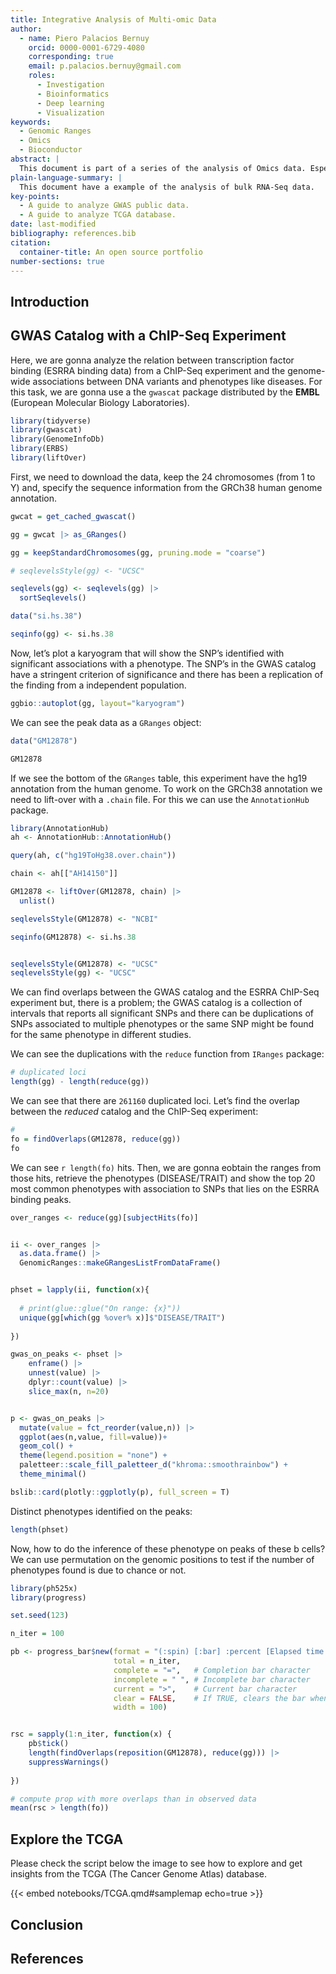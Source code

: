 ```yaml
---
title: Integrative Analysis of Multi-omic Data
author:
  - name: Piero Palacios Bernuy
    orcid: 0000-0001-6729-4080
    corresponding: true
    email: p.palacios.bernuy@gmail.com
    roles:
      - Investigation
      - Bioinformatics
      - Deep learning
      - Visualization
keywords:
  - Genomic Ranges
  - Omics
  - Bioconductor
abstract: |
  This document is part of a series of the analysis of Omics data. Especifically, here is showed how to analyze bulk RNA-Seq data with Bioconductor packages. Also, it's showcased how to make plots of the RNA data in the context of differentially gene expression and gene-sets. 
plain-language-summary: |
  This document have a example of the analysis of bulk RNA-Seq data.
key-points:
  - A guide to analyze GWAS public data.
  - A guide to analyze TCGA database.
date: last-modified
bibliography: references.bib
citation:
  container-title: An open source portfolio
number-sections: true
---
```


## Introduction



## GWAS Catalog with a ChIP-Seq Experiment

Here,  we are gonna analyze the relation between transcription factor binding (ESRRA binding data) from a ChIP-Seq experiment and the genome-wide associations between DNA variants and phenotypes like diseases. For this task, we are gonna use a the `gwascat` package distributed by the **EMBL** (European Molecular Biology Laboratories).


```r
library(tidyverse)
library(gwascat)
library(GenomeInfoDb)
library(ERBS)
library(liftOver)
```

First, we need to download the data, keep the 24 chromosomes (from 1 to Y) and, specify the sequence information from the GRCh38 human genome annotation.

```r

gwcat = get_cached_gwascat()

gg = gwcat |> as_GRanges()

gg = keepStandardChromosomes(gg, pruning.mode = "coarse")

# seqlevelsStyle(gg) <- "UCSC"

seqlevels(gg) <- seqlevels(gg) |> 
  sortSeqlevels()

data("si.hs.38")

seqinfo(gg) <- si.hs.38

```

Now, let's plot a karyogram that will show the SNP's identified with significant associations with a phenotype. The SNP's in the GWAS catalog have a stringent criterion of significance and there has been a replication of the finding from a independent population.

```r
ggbio::autoplot(gg, layout="karyogram")
```

We can see the peak data as a `GRanges` object: 

```r
data("GM12878")

GM12878

```

If we see the bottom of the `GRanges` table, this experiment have the hg19 annotation from the human genome. To work on the GRCh38 annotation we need to lift-over with a `.chain` file. For this we can use the `AnnotationHub` package.

```r
library(AnnotationHub)
ah <- AnnotationHub::AnnotationHub()

query(ah, c("hg19ToHg38.over.chain"))

chain <- ah[["AH14150"]]

```

```r
GM12878 <- liftOver(GM12878, chain) |> 
  unlist()

seqlevelsStyle(GM12878) <- "NCBI"

seqinfo(GM12878) <- si.hs.38


seqlevelsStyle(GM12878) <- "UCSC"
seqlevelsStyle(gg) <- "UCSC"
```

We can find overlaps between the GWAS catalog and the ESRRA ChIP-Seq experiment but, there is a problem; the GWAS catalog is a collection of intervals that reports all significant SNPs and there can be duplications of SNPs associated to multiple phenotypes or the same SNP might be found for the same phenotype in different studies.

We can see the duplications with the `reduce` function from `IRanges` package:


```r
# duplicated loci
length(gg) - length(reduce(gg))

```
We can see that there are `261160` duplicated loci. Let's find the overlap between the *reduced* catalog and the ChIP-Seq experiment:

```r
#
fo = findOverlaps(GM12878, reduce(gg))
fo

```
We can see `r length(fo)` hits. Then, we are gonna eobtain the ranges from those hits, retrieve the phenotypes (DISEASE/TRAIT) and show the top 20 most common phenotypes with association to SNPs that lies on the ESRRA binding peaks.

```r
over_ranges <- reduce(gg)[subjectHits(fo)]


ii <- over_ranges |> 
  as.data.frame() |> 
  GenomicRanges::makeGRangesListFromDataFrame()


phset = lapply(ii, function(x){
  
  # print(glue::glue("On range: {x}"))
  unique(gg[which(gg %over% x)]$"DISEASE/TRAIT")
  
})

gwas_on_peaks <- phset |> 
    enframe() |> 
    unnest(value) |> 
    dplyr::count(value) |> 
    slice_max(n, n=20)


p <- gwas_on_peaks |> 
  mutate(value = fct_reorder(value,n)) |> 
  ggplot(aes(n,value, fill=value))+
  geom_col() +
  theme(legend.position = "none") +
  paletteer::scale_fill_paletteer_d("khroma::smoothrainbow") +
  theme_minimal()

bslib::card(plotly::ggplotly(p), full_screen = T)
```

Distinct phenotypes identified on the peaks:

```r
length(phset)
```
Now, how to do the inference of these phenotype on peaks of these b cells? We can use permutation on the genomic positions to test if the number of phenotypes found is due to chance or not.

```r
library(ph525x)
library(progress)

set.seed(123)

n_iter = 100

pb <- progress_bar$new(format = "(:spin) [:bar] :percent [Elapsed time: :elapsedfull || Estimated time remaining: :eta]",
                       total = n_iter,
                       complete = "=",   # Completion bar character
                       incomplete = " ", # Incomplete bar character
                       current = ">",    # Current bar character
                       clear = FALSE,    # If TRUE, clears the bar when finish
                       width = 100)   


rsc = sapply(1:n_iter, function(x) {
    pb$tick()
    length(findOverlaps(reposition(GM12878), reduce(gg))) |> 
    suppressWarnings()
    
})

# compute prop with more overlaps than in observed data
mean(rsc > length(fo))

```



## Explore the TCGA

Please check the script below the image to see how to explore and get insights from the TCGA (The Cancer Genome Atlas) database.

{{< embed notebooks/TCGA.qmd#samplemap echo=true >}}

## Conclusion

## References {.unnumbered}

:::{#refs}

:::